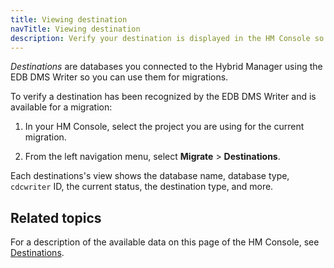 ```yaml
---
title: Viewing destination
navTitle: Viewing destination
description: Verify your destination is displayed in the HM Console so you can perform migrations to it using Hybrid Manager.
---
```


_Destinations_ are databases you connected to the Hybrid Manager using the EDB DMS Writer so you can use them for migrations.

To verify a destination has been recognized by the EDB DMS Writer and is available for a migration: 

1.  In your HM Console, select the project you are using for the current migration. 

1.  From the left navigation menu, select **Migrate** > **Destinations**.

Each destinations's view shows the database name, database type, `cdcwriter` ID, the current status, the destination type, and more.

## Related topics

For a description of the available data on this page of the HM Console, see [Destinations](/edb-postgres-ai/hybrid-manager/using_hybrid_manager/migration/migrate/destinations/).